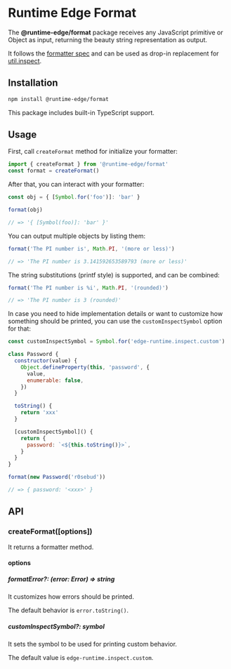 # Runtime Edge Format

The **@runtime-edge/format** package receives any JavaScript primitive or Object as input, returning the beauty string representation as output.

It follows the [formatter spec](https://console.spec.whatwg.org/#formatter) and can be used as drop-in replacement for [util.inspect](https://nodejs.org/api/util.html#utilinspectobject-options).

## Installation

```sh npm2yarn
npm install @runtime-edge/format
```

This package includes built-in TypeScript support.

## Usage

First, call `createFormat` method for initialize your formatter:

```js
import { createFormat } from '@runtime-edge/format'
const format = createFormat()
```

After that, you can interact with your formatter:

```js
const obj = { [Symbol.for('foo')]: 'bar' }

format(obj)

// => '{ [Symbol(foo)]: 'bar' }'
```

You can output multiple objects by listing them:

```js
format('The PI number is', Math.PI, '(more or less)')

// => 'The PI number is 3.141592653589793 (more or less)'
```

The string substitutions (printf style) is supported, and can be combined:

```js
format('The PI number is %i', Math.PI, '(rounded)')

// => 'The PI number is 3 (rounded)'
```

In case you need to hide implementation details or want to customize how something should be printed, you can use the `customInspectSymbol` option for that:

```js
const customInspectSymbol = Symbol.for('edge-runtime.inspect.custom')

class Password {
  constructor(value) {
    Object.defineProperty(this, 'password', {
      value,
      enumerable: false,
    })
  }

  toString() {
    return 'xxx'
  }

  [customInspectSymbol]() {
    return {
      password: `<${this.toString()}>`,
    }
  }
}

format(new Password('r0sebud'))

// => { password: '<xxx>' }
```

## API

### createFormat([options])

It returns a formatter method.

#### options

##### formatError?: (error: Error) => string

It customizes how errors should be printed.

The default behavior is `error.toString()`.

##### customInspectSymbol?: symbol

It sets the symbol to be used for printing custom behavior.

The default value is `edge-runtime.inspect.custom`.
